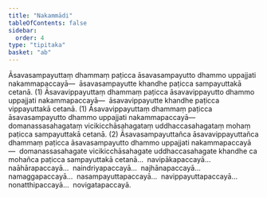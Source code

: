 ```yaml
---
title: "Nakammādi"
tableOfContents: false
sidebar:
  order: 4
type: "tipitaka"
basket: "ab"
---
```



<DynamicBreadcrumb />

<Division number="62">

<Paragraph number="1134">
Āsavasampayuttaṃ dhammaṃ paṭicca āsavasampayutto dhammo uppajjati nakammapaccayā—  āsavasampayutte khandhe paṭicca sampayuttakā cetanā. (1)
</Paragraph>

<Paragraph number="1135">
Āsavavippayuttaṃ dhammaṃ paṭicca āsavavippayutto dhammo uppajjati nakammapaccayā—  āsavavippayutte khandhe paṭicca vippayuttakā cetanā. (1)
</Paragraph>

<Paragraph number="1136">
Āsavavippayuttaṃ dhammaṃ paṭicca āsavasampayutto dhammo uppajjati nakammapaccayā—  domanassasahagataṃ vicikicchāsahagataṃ uddhaccasahagataṃ mohaṃ paṭicca sampayuttakā cetanā. (2)
</Paragraph>

<Paragraph number="1137">
Āsavasampayuttañca āsavavippayuttañca dhammaṃ paṭicca āsavasampayutto dhammo uppajjati nakammapaccayā—  domanassasahagate vicikicchāsahagate uddhaccasahagate khandhe ca mohañca paṭicca sampayuttakā cetanā…  navipākapaccayā…  naāhārapaccayā…  naindriyapaccayā…  najhānapaccayā…  namaggapaccayā…  nasampayuttapaccayā…  navippayuttapaccayā…  nonatthipaccayā…  novigatapaccayā.
</Paragraph>
</Division>